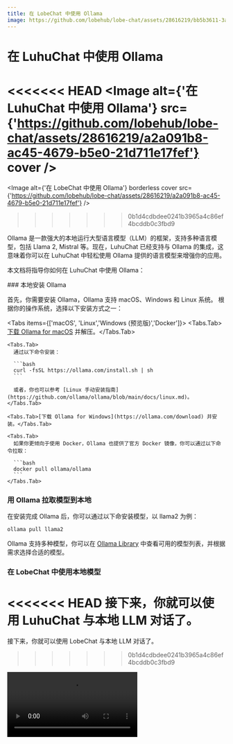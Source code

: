 ```yaml
---
title: 在 LobeChat 中使用 Ollama
image: https://github.com/lobehub/lobe-chat/assets/28616219/bb5b3611-3aa8-4ec7-a6dc-f35a13b34d81
---
```


# 在 LuhuChat 中使用 Ollama

<<<<<<< HEAD
<Image
  alt={'在 LuhuChat 中使用 Ollama'}
  src={'https://github.com/lobehub/lobe-chat/assets/28616219/a2a091b8-ac45-4679-b5e0-21d711e17fef'}
  cover
/>
=======
<Image alt={'在 LobeChat 中使用 Ollama'} borderless cover src={'https://github.com/lobehub/lobe-chat/assets/28616219/a2a091b8-ac45-4679-b5e0-21d711e17fef'} />
>>>>>>> 0b1d4cdbdee0241b3965a4c86ef4bcddb0c3fbd9

Ollama 是一款强大的本地运行大型语言模型（LLM）的框架，支持多种语言模型，包括 Llama 2, Mistral 等。现在，LuhuChat 已经支持与 Ollama 的集成，这意味着你可以在 LuhuChat 中轻松使用 Ollama 提供的语言模型来增强你的应用。

本文档将指导你如何在 LuhuChat 中使用 Ollama：

<Steps>
  ### 本地安装 Ollama

  首先，你需要安装 Ollama，Ollama 支持 macOS、Windows 和 Linux 系统。 根据你的操作系统，选择以下安装方式之一：

  <Tabs items={['macOS', 'Linux','Windows (预览版)','Docker']}>
    <Tabs.Tab>[下载 Ollama for macOS](https://ollama.com/download) 并解压。</Tabs.Tab>

    <Tabs.Tab>
      通过以下命令安装：

      ```bash
      curl -fsSL https://ollama.com/install.sh | sh
      ```

      或者，你也可以参考 [Linux 手动安装指南](https://github.com/ollama/ollama/blob/main/docs/linux.md)。
    </Tabs.Tab>

    <Tabs.Tab>[下载 Ollama for Windows](https://ollama.com/download) 并安装。</Tabs.Tab>

    <Tabs.Tab>
      如果你更倾向于使用 Docker，Ollama 也提供了官方 Docker 镜像，你可以通过以下命令拉取：

      ```bash
      docker pull ollama/ollama
      ```
    </Tabs.Tab>
  </Tabs>

  ### 用 Ollama 拉取模型到本地

  在安装完成 Ollama 后，你可以通过以下命安装模型，以 llama2 为例：

  ```bash
  ollama pull llama2
  ```

  Ollama 支持多种模型，你可以在 [Ollama Library](https://ollama.com/library) 中查看可用的模型列表，并根据需求选择合适的模型。

  ### 在 LobeChat 中使用本地模型

<<<<<<< HEAD
接下来，你就可以使用 LuhuChat 与本地 LLM 对话了。
=======
  接下来，你就可以使用 LobeChat 与本地 LLM 对话了。
>>>>>>> 0b1d4cdbdee0241b3965a4c86ef4bcddb0c3fbd9

  <Video height={524} inStep src="https://github.com/lobehub/lobe-chat/assets/28616219/95828c11-0ae5-4dfa-84ed-854124e927a6" />

<<<<<<< HEAD
<Callout type={'info'}>
  你可以前往 [与 Ollama 集成](/zh/self-hosting/examples/ollama) 了解如何部署 LuhuChat ，以满足与
  Ollama 的集成需求。
</Callout>
=======
  <Callout type={'info'}>
    你可以前往 [与 Ollama 集成](/zh/self-hosting/examples/ollama) 了解如何部署 LobeChat ，以满足与 Ollama 的集成需求。
  </Callout>
</Steps>
>>>>>>> 0b1d4cdbdee0241b3965a4c86ef4bcddb0c3fbd9

## 自定义配置

你可以在 `设置` -> `语言模型` 中找到 Ollama 的配置选项，你可以在这里配置 Ollama 的代理、模型名称等。

<Image alt={'Ollama 服务商设置'} height={274} src={'https://github.com/lobehub/lobe-chat/assets/28616219/da0db930-78ce-4262-b648-2b9e43c565c3'} />
